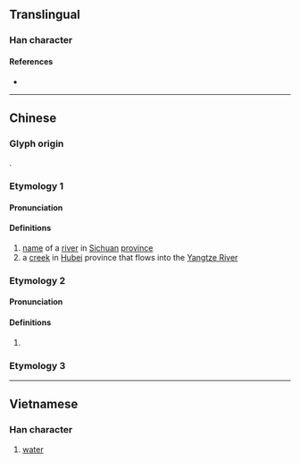 {{character info}}
==Translingual==

===Han character===
{{Han char|rn=85|rad=水|as=09|sn=12|four=34164|canj=ETKR|ids=⿰氵若}}

====References====
* {{Han ref|kx=0633.270|dkj=17753|hdz=31641.080|uh=6E03|ud=28163|bh=D9FC|bd=55804}}

----

==Chinese==

===Glyph origin===
{{Han compound|水|alt1=氵|若|ls=psc|c1=s|t1=water|c2=p}}.

===Etymology 1===
{{zh-forms}}

====Pronunciation====
{{zh-pron
|m=ruò
|c=joek6
|mc=
|oc=
|cat=pn
}}

====Definitions====
{{zh-hanzi}}

# [[name]] of a [[river]] in [[Sichuan]] [[province]]
# a [[creek]] in [[Hubei]] province that flows into the [[Yangtze|Yangtze River]]

===Etymology 2===
{{zh-forms}}

====Pronunciation====
{{zh-pron
|m=rè
|c=je6
|mc=y
|oc=
|cat=pn
}}

====Definitions====
{{zh-hanzi}}

# {{zh-only|渃城|[[ancient]] [[place]] name in Sichuan province}}

===Etymology 3===
{{zh-see|落|a}}

----

==Vietnamese==

===Han character===
{{vi-readings|reading=nước}}

# [[water]]